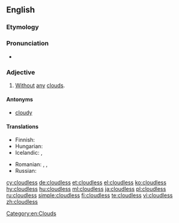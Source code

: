 ==English==

===Etymology===
{{suffix|cloud|less|lang=en}}

===Pronunciation===
* {{audio|En-us-cloudless.ogg|Audio (US)|lang=en}}

===Adjective===
{{en-adj}}

# {{context|weather|lang=en}} [[without|Without]] [[any]] [[cloud]]s.

====Antonyms====
* [[cloudy]]

====Translations====
{{trans-top|without any clouds}}
* Finnish: {{t+|fi|pilvetön}}
* Hungarian: {{t+|hu|felhőtlen}}
* Icelandic: {{t+|is|heiður}}, {{t|is|heiðskír}}
{{trans-mid}}
* Romanian: {{t+|ro|senin}},  {{t+|ro|clar}},  {{t+|ro|limpede}}
* Russian: {{t+|ru|безоблачный|tr=b'ezóblačnyj}}
{{trans-bottom}}

[[Category:en:Clouds]]

[[cy:cloudless]]
[[de:cloudless]]
[[et:cloudless]]
[[el:cloudless]]
[[ko:cloudless]]
[[hy:cloudless]]
[[hu:cloudless]]
[[ml:cloudless]]
[[ja:cloudless]]
[[pl:cloudless]]
[[ru:cloudless]]
[[simple:cloudless]]
[[fi:cloudless]]
[[te:cloudless]]
[[vi:cloudless]]
[[zh:cloudless]]